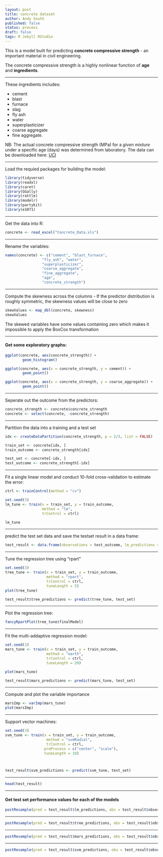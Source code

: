 ---
layout: post
title: concrete dataset
author: Andy South
published: false
status: process
draft: false
tags: R Jekyll RStudio
---

This is a model built for predicting **concrete compressive strength** - an important material in civil engineering.


The concrete compressive strength is a highly nonlinear function of **age** and 
**ingredients**. 

***

These ingredients includes: 

* cement 
* blast 
* furnace 
* slag
* fly ash 
* water 
* superplasticizer
* coarse aggregate 
* fine aggregate.

NB: The actual concrete compressive strength (MPa) for a *given mixture* under a 
specific age (days) was determined from laboratory. The data can be downloaded here: [UCI](https://archive.ics.uci.edu/ml/machine-learning-databases/concrete/compressive/)

***

Load the requied packages for building the model:
```{r message=FALSE}
library(tidyverse)
library(readxl)
library(caret)
library(GGally)
library(rattle)
library(modelr)
library(partykit)
library(e1071)
```

***

Get the data into R:
```{r}
concrete <- read_excel("Concrete_Data.xls")
```

***

Rename the variables:
```{r }
names(concrete) <- c("cement", "blast_furnace",
                 "fly_ash", "water",
                 "superplasticizer",
                 "coarse_aggregate",
                 "fine_aggregate",
                 "age",
                 "concrete_strength")
```

***

Compute the skewness across the columns - If the predictor distribution is roughly symmetric, the skewness values will be close to zero

```{r}
skewValues <- map_dbl(concrete, skewness)
skewValues
```

The skewed variables have some values containing zero which makes it impossible to apply the BoxCox transformation

***

#### Get some exploratory graphs:

```{r message=FALSE}

ggplot(concrete, aes(concrete_strength)) +
        geom_histogram()

ggplot(concrete, aes(x = concrete_strength, y = cement)) +
        geom_point()

ggplot(concrete, aes(x = concrete_strength, y = coarse_aggregate)) +
        geom_point()
```

***

Seperate out the outcome from the predictors:
```{r}
concrete_strength <- concrete$concrete_strength
concrete <- select(concrete, -concrete_strength)
```

***

Partition the data into a training and a test set 
```{r}
idx <- createDataPartition(concrete_strength, p = 2/3, list = FALSE)

train_set <- concrete[idx, ]
train_outcome <- concrete_strength[idx]

test_set <- concrete[-idx, ]
test_outcome <- concrete_strength[-idx]
```

***

Fit a single linear model and conduct 10-fold cross-validation to estimate the error:
```{r}
ctrl <- trainControl(method = "cv")

set.seed(3)
lm_tune <- train(x = train_set, y = train_outcome,
                 method = "lm",
                 trControl = ctrl)

lm_tune
```

***

predict the test set data and save the testset result in a data frame:
```{r}
test_result <- data.frame(observations = test_outcome, lm_predictions = predict(lm_tune, test_set))
```

***

Tune the regression tree using "rpart"
```{r message=FALSE, warning=FALSE}

set.seed(3)
tree_tune <- train(x = train_set, y = train_outcome,
                   method = "rpart",
                   trControl = ctrl,
                   tuneLength = 5)
plot(tree_tune)

test_result$tree_predictions <- predict(tree_tune, test_set)
```

***

Plot the regression tree:
```{r}
fancyRpartPlot(tree_tune$finalModel)
```

***

Fit the multi-addaptive regression model:
```{r message=FALSE}
set.seed(3)
mars_tune <- train(x = train_set, y = train_outcome,
                   method = "earth",
                   trControl = ctrl,
                   tuneLength = 20)

plot(mars_tune)

test_result$mars_predictions <- predict(mars_tune, test_set)
```

***

Compute and plot the variable importance
```{r}
marsImp <- varImp(mars_tune)
plot(marsImp)
```

***

Support vector machines:
```{r message=FALSE}
set.seed(3)
svm_tune <- train(x = train_set, y = train_outcome,
                   method = "svmRadial",
                   trControl = ctrl,
                  preProcess = c("center", "scale"),
                  tuneLength = 10)



test_result$svm_predictions <- predict(svm_tune, test_set)
```

***

```{r }
head(test_result)
```

***

#### Get test set performance values for each of the models
```{r}
postResample(pred = test_result$lm_predictions, obs = test_result$observations)
```

***

```{r}
postResample(pred = test_result$tree_predictions, obs = test_result$observations)
```

***

```{r}
postResample(pred = test_result$mars_predictions, obs = test_result$observations)
```

***

```{r}
postResample(pred = test_result$svm_predictions, obs = test_result$observations)
```


